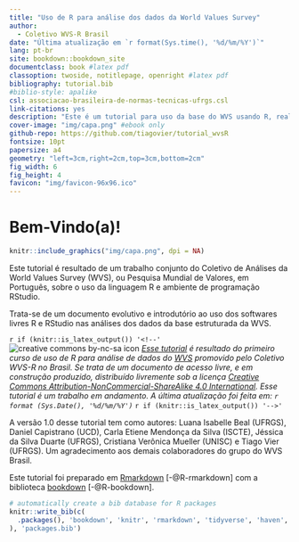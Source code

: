 ```yaml
--- 
title: "Uso de R para análise dos dados da World Values Survey"
author:
  - Coletivo WVS-R Brasil
date: "Última atualização em `r format(Sys.time(), '%d/%m/%Y')`"
lang: pt-br
site: bookdown::bookdown_site
documentclass: book #latex pdf
classoption: twoside, notitlepage, openright #latex pdf
bibliography: tutorial.bib
#biblio-style: apalike
csl: associacao-brasileira-de-normas-tecnicas-ufrgs.csl
link-citations: yes
description: "Este é um tutorial para uso da base do WVS usando R, realizado pelo Coletivo WVSR Brasil. O livro foi escrito usando a biblioteca bookdown."
cover-image: "img/capa.png" #ebook only
github-repo: https://github.com/tiagovier/tutorial_wvsR
fontsize: 10pt
papersize: a4
geometry: "left=3cm,right=2cm,top=3cm,bottom=2cm"
fig_width: 6 
fig_height: 4
favicon: "img/favicon-96x96.ico"
---
```


# Bem-Vindo(a)! {-}

```r
knitr::include_graphics("img/capa.png", dpi = NA)
```

Este tutorial é resultado de um trabalho conjunto do Coletivo de Análises da World Values Survey (WVS), ou Pesquisa Mundial de Valores, em Português, sobre o uso da linguagem R e ambiente de programação RStudio.

Trata-se de um documento evolutivo e introdutório ao uso dos softwares livres R e RStudio nas análises dos dados da base estruturada da WVS.

`r if (knitr::is_latex_output()) '<!--'`
![creative commons by-nc-sa icon](img/cc-by-nc-sa-88x31.png) *[Esse tutorial](https://tiagovier.github.io/tutorial_wvsR/) é resultado do primeiro curso de uso de R para análise de dados do [WVS](http://www.worldvaluessurvey.org/) promovido pelo Coletivo WVS-R no Brasil. Se trata de um documento de acesso livre, e em construção produzido, distribuído livremente sob a licença [Creative Commons Attribution-NonCommercial-ShareAlike 4.0 International](http://creativecommons.org/licenses/by-nc-sa/4.0/). Esse tutorial é um trabalho em andamento. A última atualização foi feita em: `r format (Sys.Date(), '%d/%m/%Y')`*
`r if (knitr::is_latex_output()) '-->'`

A versão 1.0 desse tutorial tem como autores: Luana Isabelle Beal (UFRGS), Daniel Capistrano (UCD), Carla Etiene Mendonça da Silva (ISCTE), Jéssica da Silva Duarte (UFRGS), Cristiana Verônica Mueller (UNISC) e Tiago Vier (UFRGS). Um agradecimento aos demais colaboradores do grupo do WVS Brasil.

Este tutorial foi preparado em [Rmarkdown](https://rmarkdown.rstudio.com/) [-@R-rmarkdown] com a biblioteca [bookdown](https://bookdown.org/) [-@R-bookdown].

```r
# automatically create a bib database for R packages
knitr::write_bib(c(
  .packages(), 'bookdown', 'knitr', 'rmarkdown', 'tidyverse', 'haven', 'ggplot2', 'codebook', 'tinytex'
), 'packages.bib')
```
